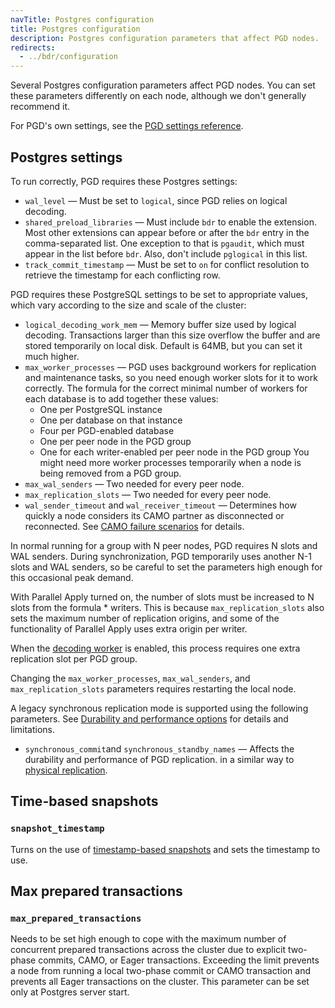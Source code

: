 ```yaml
---
navTitle: Postgres configuration
title: Postgres configuration
description: Postgres configuration parameters that affect PGD nodes.
redirects:
  - ../bdr/configuration
---
```


Several Postgres configuration parameters affect PGD nodes. You can set these
parameters differently on each node, although we don't generally recommend it.

For PGD's own settings, see the [PGD settings reference](reference/pgd-settings).

## Postgres settings

To run correctly, PGD requires these Postgres settings:

-   `wal_level` &mdash; Must be set to `logical`, since PGD relies on logical decoding.
-   `shared_preload_libraries` &mdash; Must include `bdr` to enable the extension. Most other
     extensions can appear before or after the `bdr` entry in the comma-separated list. One exception
     to that is `pgaudit`, which must appear in the list before `bdr`. Also, don't include 
     `pglogical` in this list.
-   `track_commit_timestamp` &mdash; Must be set to `on` for conflict resolution to
    retrieve the timestamp for each conflicting row.

PGD requires these PostgreSQL settings to be set to appropriate values,
which vary according to the size and scale of the cluster:

-   `logical_decoding_work_mem` &mdash; Memory buffer size used by logical decoding.
    Transactions larger than this size overflow the buffer and are stored
    temporarily on local disk. Default is 64MB, but you can set it much higher.
-   `max_worker_processes` &mdash; PGD uses background workers for replication
    and maintenance tasks, so you need enough worker slots for it to
    work correctly. The formula for the correct minimal number of workers for each database is to add together these values:
    -  One per PostgreSQL instance
    -  One per database on that instance
    -  Four per PGD-enabled database
    -  One per peer node in the PGD group 
    -  One for each writer-enabled per peer node in the PGD group 
    You might need more worker processes temporarily when a node is being
    removed from a PGD group.
-   `max_wal_senders` &mdash; Two needed for every peer node.
-   `max_replication_slots` &mdash; Two needed for every peer node.
-   `wal_sender_timeout` and `wal_receiver_timeout` &mdash; Determines how
    quickly a node considers its CAMO partner as disconnected or
    reconnected. See [CAMO failure scenarios](durability/camo/#failure-scenarios) for
    details.

In normal running for a group with N peer nodes, PGD requires
N slots and WAL senders. During synchronization, PGD temporarily uses another
N-1 slots and WAL senders, so be careful to set the parameters high enough
for this occasional peak demand.

With Parallel Apply turned on, the number of slots must be increased to
N slots from the formula \* writers. This is because `max_replication_slots`
also sets the maximum number of replication origins, and some of the functionality
of Parallel Apply uses extra origin per writer.

When the [decoding worker](node_management/decoding_worker/) is enabled, this
process requires one extra replication slot per PGD group.

Changing the `max_worker_processes`, `max_wal_senders`, and `max_replication_slots` parameters requires restarting the local node.

A legacy synchronous replication mode is supported using the following
parameters. See [Durability and performance options](durability) for details and
limitations.

-   `synchronous_commit`and `synchronous_standby_names` &mdash; Affects the durability and performance of PGD replication.
    in a similar way to [physical replication](https://www.postgresql.org/docs/11/runtime-config-wal.html#GUC-SYNCHRONOUS-COMMIT).

## Time-based snapshots

### `snapshot_timestamp`

Turns on the use of [timestamp-based snapshots](tssnapshots) and sets the
timestamp to use.

## Max prepared transactions

### `max_prepared_transactions`

Needs to be set high enough to cope with the maximum number of concurrent prepared transactions across the cluster due to explicit two-phase commits, CAMO, or Eager transactions. Exceeding the limit prevents a node from running a local two-phase commit or CAMO transaction and prevents all Eager transactions on the cluster. This parameter can be set only at Postgres server start.
